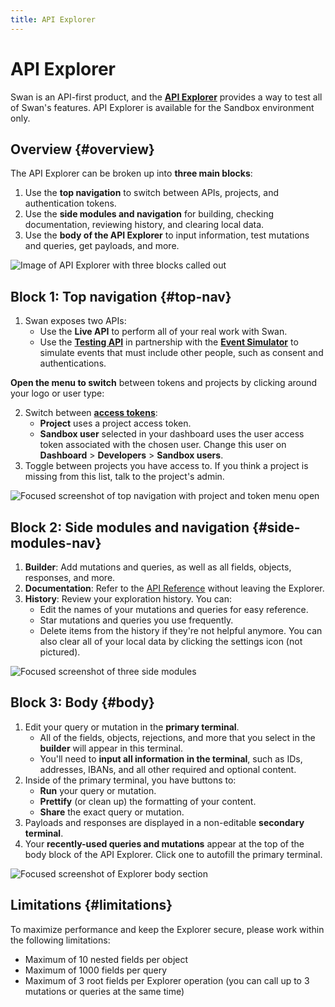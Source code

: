 ```yaml
---
title: API Explorer
---
```


# API Explorer

Swan is an API-first product, and the [**API Explorer**](https://explorer.swan.io/) provides a way to test all of Swan's features.
API Explorer is available for the Sandbox environment only.

## Overview {#overview}

The API Explorer can be broken up into **three main blocks**:

1. Use the **top navigation** to switch between APIs, projects, and authentication tokens.
1. Use the **side modules and navigation** for building, checking documentation, reviewing history, and clearing local data.
1. Use the **body of the API Explorer** to input information, test mutations and queries, get payloads, and more.

![Image of API Explorer with three blocks called out](../../images/developers/tools/explorer-overview.png)

## Block 1: Top navigation {#top-nav}

1. Swan exposes two APIs:
   - Use the **Live API** to perform all of your real work with Swan.
   - Use the [**Testing API**](./testing-api.mdx) in partnership with the [**Event Simulator**](./event-simulator.mdx) to simulate events that must include other people, such as consent and authentications.

**Open the menu to switch** between tokens and projects by clicking around your logo or user type:

2. Switch between [**access tokens**](../using-api/authentication/index.mdx#tokens):
   - **Project** uses a project access token.
   - **Sandbox user** selected in your dashboard uses the user access token associated with the chosen user. Change this user on **Dashboard** > **Developers** > **Sandbox users**.
1. Toggle between projects you have access to. If you think a project is missing from this list, talk to the project's admin.

![Focused screenshot of top navigation with project and token menu open](../../images/developers/tools/explorer-top-nav.png)

## Block 2: Side modules and navigation {#side-modules-nav}

1. **Builder**: Add mutations and queries, as well as all fields, objects, responses, and more.
1. **Documentation**: Refer to the [API Reference](https://api-reference.swan.io/) without leaving the Explorer.
1. **History**: Review your exploration history. You can:
   - Edit the names of your mutations and queries for easy reference.
   - Star mutations and queries you use frequently.
   - Delete items from the history if they're not helpful anymore. You can also clear all of your local data by clicking the settings icon (not pictured).

![Focused screenshot of three side modules](../../images/developers/tools/explorer-module-options.png)

## Block 3: Body {#body}

1. Edit your query or mutation in the **primary terminal**.
   - All of the fields, objects, rejections, and more that you select in the **builder** will appear in this terminal.
   - You'll need to **input all information in the terminal**, such as IDs, addresses, IBANs, and all other required and optional content.
1. Inside of the primary terminal, you have buttons to:
   - **Run** your query or mutation.
   - **Prettify** (or clean up) the formatting of your content.
   - **Share** the exact query or mutation.
1. Payloads and responses are displayed in a non-editable **secondary terminal**.
1. Your **recently-used queries and mutations** appear at the top of the body block of the API Explorer. Click one to autofill the primary terminal.

![Focused screenshot of Explorer body section](../../images/developers/tools/explorer-body.png)

## Limitations {#limitations}

To maximize performance and keep the Explorer secure, please work within the following limitations:

- Maximum of 10 nested fields per object
- Maximum of 1000 fields per query
- Maximum of 3 root fields per Explorer operation (you can call up to 3 mutations or queries at the same time)
